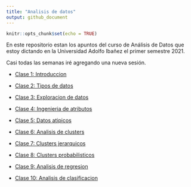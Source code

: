 ```yaml
---
title: "Analisis de datos"
output: github_document
---
```


```r
knitr::opts_chunk$set(echo = TRUE)
```

En este repositorio estan los apuntos del curso de Análisis de Datos que estoy dictando en la Universidad Adolfo Ibañez el primer semestre 2021.

Casi todas las semanas iré agregando una nueva sesión.

- [Clase 1: Introduccion](../master/Clase1_Introduccion)

- [Clase 2: Tipos de datos](../master/Clase2_Tipos_de_datos)

- [Clase 3: Exploracion de datos](../master/Clase3_Exploracion_de_datos)

- [Clase 4: Ingenieria de atributos](../master/Clase4_Ingenieria_de_atributos)

- [Clase 5: Datos atipicos](../master/Clase5_Datos_atipicos)

- [Clase 6: Analisis de clusters](../master/Clase6_Analisis_de_clusters)

- [Clase 7: Clusters jerarquicos](../master/Clase7_Clusters_jerarquicos)

- [Clase 8: Clusters probabilisticos](../master/Clase8_Clusters_probabilisticos)

- [Clase 9: Analisis de regresion](../master/Clase9_Analisis_de_regresion)

- [Clase 10: Analisis de clasificacion](../master/Clase10_Analisis_de_clasificacion)

